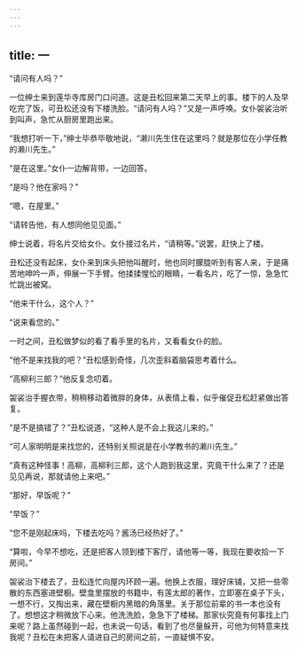 ```yaml
---
---
---
```

title: 一
---




“请问有人吗？”

一位绅士来到莲华寺库房门口问道。这是丑松回来第二天早上的事。楼下的人及早吃完了饭，可丑松还没有下楼洗脸。“请问有人吗？”又是一声呼唤。女仆袈裟治听到叫声，急忙从厨房里跑出来。

“我想打听一下，”绅士毕恭毕敬地说，“濑川先生住在这里吗？就是那位在小学任教的濑川先生。”

“是在这里。”女仆一边解背带，一边回答。

“是吗？他在家吗？”

“嗯，在屋里。”

“请转告他，有人想同他见见面。”

绅士说着，将名片交给女仆。女仆接过名片，“请稍等。”说罢，赶快上了楼。

丑松还没有起床，女仆来到床头把他叫醒时，他也同时朦胧听到有客人来，于是痛苦地呻吟一声，伸展一下手臂。他揉揉惺忪的眼睛，一看名片，吃了一惊，急急忙忙跳出被窝。

“他来干什么，这个人？”

“说来看您的。”

一时之间，丑松做梦似的看了看手里的名片，又看看女仆的脸。

“他不是来找我的吧？”丑松感到奇怪，几次歪斜着脑袋思考着什么。

“高柳利三郎？”他反复念叨着。

袈裟治手握衣带，稍稍移动着微胖的身体，从表情上看，似乎催促丑松赶紧做出答复。

“是不是搞错了？”丑松说道，“这种人是不会上我这儿来的。”

“可人家明明是来找您的，还特别关照说是在小学教书的濑川先生。”

“真有这种怪事！高柳，高柳利三郎，这个人跑到我这里，究竟干什么来了？还是见见再说，那就请他上来吧。”

“那好，早饭呢？”

“早饭？”

“您不是刚起床吗，下楼去吃吗？酱汤已经热好了。”

“算啦，今早不想吃，还是把客人领到楼下客厅，请他等一等，我现在要收拾一下房间。”

袈裟治下楼去了，丑松连忙向屋内环顾一遍。他换上衣服，理好床铺，又把一些零散的东西塞进壁橱。壁龛里摆放的书籍中，有莲太郎的著作，立即塞在桌子下头，一想不行，又掏出来，藏在壁橱内黑暗的角落里。关于那位前辈的书一本也没有了。想想这才稍微放下心来。他洗洗脸，急急下了楼梯。那家伙究竟有何事找上门来呢？路上虽然碰到一起，也未说一句话，看到了也尽量躲开，可他为何特意来找我呢？丑松在未把客人请进自己的房间之前，一直疑惧不安。